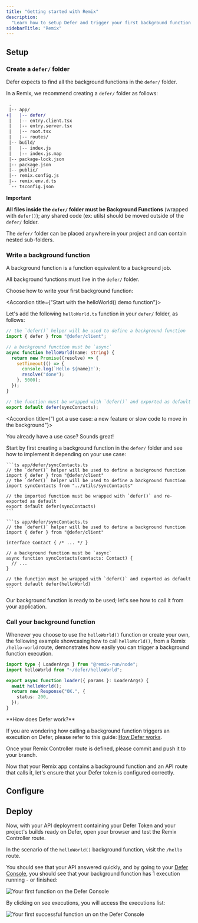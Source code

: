 ```yaml
---
title: "Getting started with Remix"
description:
  "Learn how to setup Defer and trigger your first background function."
sidebarTitle: "Remix"
---
```


## Setup

<Snippet file="install-defer-client.mdx" />

### Create a `defer/` folder

Defer expects to find all the background functions in the `defer/` folder.

In a Remix, we recommend creating a `defer/` folder as follows:

```diff
 .
 |-- app/
+|   |-- defer/
 |   |-- entry.client.tsx
 |   |-- entry.server.tsx
 |   |-- root.tsx
 |   |-- routes/
 |-- build/
 |   |-- index.js
 |   |-- index.js.map
 |-- package-lock.json
 |-- package.json
 |-- public/
 |-- remix.config.js
 |-- remix.env.d.ts
 `-- tsconfig.json
```

<Note>

**Important**

**All files inside the `defer/` folder must be Background Functions** (wrapped with `defer()`); any shared code (ex: utils) should be moved outside of the `defer/` folder.

The `defer/` folder can be placed anywhere in your project and can contain nested sub-folders.

</Note>

### Write a background function

A background function is a function equivalent to a background job.

All background functions must live in the `defer/` folder.

Choose how to write your first background function:

<AccordionGroup>

<Accordion title={"Start with the helloWorld() demo function"}>

Let's add the following `helloWorld.ts` function in your `defer/` folder, as
follows:

```ts app/defer/helloWorld.ts
// the `defer()` helper will be used to define a background function
import { defer } from "@defer/client";

// a background function must be `async`
async function helloWorld(name: string) {
  return new Promise((resolve) => {
    setTimeout(() => {
      console.log(`Hello ${name}!`);
      resolve("done");
    }, 5000);
  });
}

// the function must be wrapped with `defer()` and exported as default
export default defer(syncContacts);
```

</Accordion>

<Accordion title={"I got a use case: a new feature or slow code to move in the background"}>

You already have a use case? Sounds great!

Start by first creating a background function in the `defer/` folder and see how
to implement it depending on your use case:

<Tabs>

  <Tab title='Move existing slow code to a background function'>

    ```ts app/defer/syncContacts.ts
    // the `defer()` helper will be used to define a background function
    import { defer } from "@defer/client"
    // the `defer()` helper will be used to define a background function
    import syncContacts from "../utils/syncContacts"

    // the imported function must be wrapped with `defer()` and re-exported as default
    export default defer(syncContacts)
    ```

  </Tab>

  <Tab title='Write a new feature, ex: syncContacts()'>

    ```ts app/defer/syncContacts.ts
    // the `defer()` helper will be used to define a background function
    import { defer } from "@defer/client"

    interface Contact { /* ... */ }

    // a background function must be `async`
    async function syncContacts(contacts: Contact) {
      // ...
    }

    // the function must be wrapped with `defer()` and exported as default
    export default defer(helloWorld)
    ```

  </Tab>

</Tabs>

</Accordion>

</AccordionGroup>

Our background function is ready to be used; let's see how to call it from your
application.

### Call your background function

Whenever you choose to use the `helloWorld()` function or create your own, the
following example showcasing how to call `helloWorld()`, from a Remix
`/hello-world` route, demonstrates how easily you can trigger a background
function execution.

```ts remix/app/routes/helloWorld.ts
import type { LoaderArgs } from "@remix-run/node";
import helloWorld from "~/defer/helloWorld";

export async function loader({ params }: LoaderArgs) {
  await helloWorld();
  return new Response("OK.", {
    status: 200,
  });
}
```

<Tip>
**How does Defer work?**

If you are wondering how calling a background function triggers an execution on
Defer, please refer to this guide: [How Defer works](/get-started/concepts).

</Tip>

Once your Remix Controller route is defined, please commit and push it to your
branch.

Now that your Remix app contains a background function and an API route that
calls it, let's ensure that your Defer token is configured correctly.

<Snippet file="setup-runtime.mdx" />

## Configure

<Snippet file="setup-defer-app.mdx" />

<Snippet file="api-deployment-configuration.mdx" />

## Deploy

Now, with your API deployment containing your Defer Token and your project's
builds ready on Defer, open your browser and test the Remix Controller route.

In the scenario of the `helloWorld()` background function, visit the `/hello`
route.

You should see that your API answered quickly, and by going to your
[Defer Console](https://console.defer.run/), you should see that your background
function has 1 execution running - or finished:

<Frame>
  <img
    src="/images/getting-started/functions-list.png"
    alt="Your first function on the Defer Console"
    width={800}
    height={900}
  />
</Frame>

By clicking on see executions, you will access the executions list:

<Frame>
  <img
    src="/images/getting-started/function-runs.png"
    alt="Your first successful function un on the Defer Console"
    width={800}
    height={900}
  />
</Frame>

<Snippet file="quickstarts-next-steps.mdx" />
